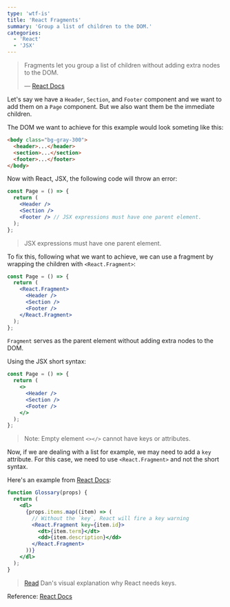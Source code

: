 ```yaml
---
type: 'wtf-is'
title: 'React Fragments'
summary: 'Group a list of children to the DOM.'
categories:
  - 'React'
  - 'JSX'
---
```


> Fragments let you group a list of children without adding extra nodes to the DOM.
>
> &mdash; [React Docs](https://reactjs.org/docs/fragments.html)

Let's say we have a `Header`, `Section`, and `Footer` component and we want to add them on a `Page` component. But we also want them be the immediate children.

The DOM we want to achieve for this example would look someting like this:

```html
<body class="bg-gray-300">
  <header>...</header>
  <section>...</section>
  <footer>...</footer>
</body>
```

Now with React, JSX, the following code will throw an error:

```jsx
const Page = () => {
  return (
    <Header />
    <Section />
    <Footer /> // JSX expressions must have one parent element.
  );
};
```

> JSX expressions must have one parent element.

To fix this, following what we want to achieve, we can use a fragment by wrapping the children with `<React.Fragment>`:

```jsx
const Page = () => {
  return (
    <React.Fragment>
      <Header />
      <Section />
      <Footer />
    </React.Fragment>
  );
};
```

`Fragment` serves as the parent element without adding extra nodes to the DOM.

Using the JSX short syntax:

```jsx
const Page = () => {
  return (
    <>
      <Header />
      <Section />
      <Footer />
    </>
  );
};
```

> Note: Empty element `<></>` cannot have keys or attributes.

Now, if we are dealing with a list for example, we may need to add a `key` attribute. For this case, we need to use `<React.Fragment>` and not the short syntax.

Here's an example from [React Docs](https://reactjs.org/docs/fragments.html):

```jsx
function Glossary(props) {
  return (
    <dl>
      {props.items.map((item) => (
        // Without the `key`, React will fire a key warning
        <React.Fragment key={item.id}>
          <dt>{item.term}</dt>
          <dd>{item.description}</dd>
        </React.Fragment>
      ))}
    </dl>
  );
}
```

> [Read](https://twitter.com/dan_abramov/status/1415279090446204929) Dan's visual explanation why React needs keys.

Reference: [React Docs](https://reactjs.org/docs/fragments.html)
